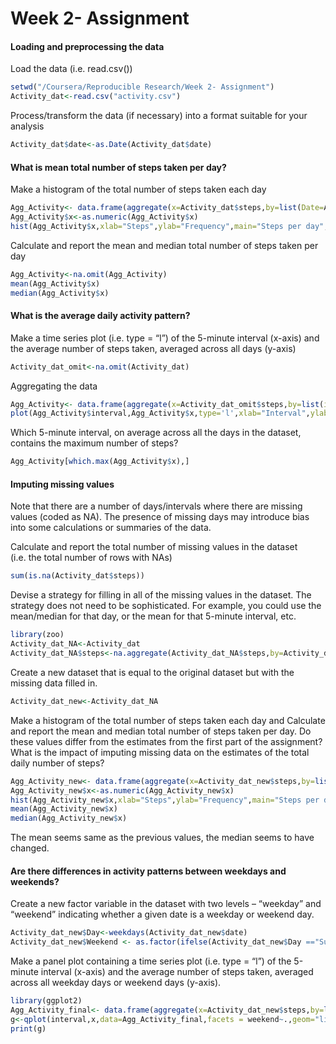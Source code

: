 
# Week 2- Assignment

#### Loading and preprocessing the data

Load the data (i.e. read.csv())

```r
setwd("/Coursera/Reproducible Research/Week 2- Assignment")
Activity_dat<-read.csv("activity.csv")
```

Process/transform the data (if necessary) into a format suitable for your analysis

```r
Activity_dat$date<-as.Date(Activity_dat$date)
```


#### What is mean total number of steps taken per day?

Make a histogram of the total number of steps taken each day

```r
Agg_Activity<- data.frame(aggregate(x=Activity_dat$steps,by=list(Date=Activity_dat$date), FUN=sum))
Agg_Activity$x<-as.numeric(Agg_Activity$x)
hist(Agg_Activity$x,xlab="Steps",ylab="Frequency",main="Steps per day",col=3,breaks=25)
```

Calculate and report the mean and median total number of steps taken per day

```r
Agg_Activity<-na.omit(Agg_Activity)
mean(Agg_Activity$x)
median(Agg_Activity$x)
```

#### What is the average daily activity pattern?

Make a time series plot (i.e. type = "l") of the 5-minute interval (x-axis) and the average number of steps taken, averaged across all days (y-axis)

```r
Activity_dat_omit<-na.omit(Activity_dat)
```

Aggregating the data

```r
Agg_Activity<- data.frame(aggregate(x=Activity_dat_omit$steps,by=list(interval=Activity_dat_omit$interval), FUN=mean))
plot(Agg_Activity$interval,Agg_Activity$x,type='l',xlab="Interval",ylab="Average Steps",main="Steps vs Interval")
```

Which 5-minute interval, on average across all the days in the dataset, contains the maximum number of steps?

```r
Agg_Activity[which.max(Agg_Activity$x),]
```

#### Imputing missing values

Note that there are a number of days/intervals where there are missing values (coded as NA). The presence of missing days may introduce bias into some calculations or summaries of the data.

Calculate and report the total number of missing values in the dataset (i.e. the total number of rows with NAs)

```r
sum(is.na(Activity_dat$steps))
```

Devise a strategy for filling in all of the missing values in the dataset. The strategy does not need to be sophisticated. For example, you could use the mean/median for that day, or the mean for that 5-minute interval, etc.

```r

library(zoo)
Activity_dat_NA<-Activity_dat
Activity_dat_NA$steps<-na.aggregate(Activity_dat_NA$steps,by=Activity_dat_NA$interval,FUN=mean)
```

Create a new dataset that is equal to the original dataset but with the missing data filled in.

```r
Activity_dat_new<-Activity_dat_NA
```

Make a histogram of the total number of steps taken each day and Calculate and report the mean and median total number of steps taken per day. Do these values differ from the estimates from the first part of the assignment? What is the impact of imputing missing data on the estimates of the total daily number of steps?

```r
Agg_Activity_new<- data.frame(aggregate(x=Activity_dat_new$steps,by=list(Date=Activity_dat_new$date), FUN=sum))
Agg_Activity_new$x<-as.numeric(Agg_Activity_new$x)
hist(Agg_Activity_new$x,xlab="Steps",ylab="Frequency",main="Steps per day",col=3,breaks = 25)
mean(Agg_Activity_new$x)
median(Agg_Activity_new$x)
```

The mean seems same as the previous values, the median seems to have changed.

#### Are there differences in activity patterns between weekdays and weekends?

Create a new factor variable in the dataset with two levels -- "weekday" and "weekend" indicating whether a given date is a weekday or weekend day.

``` r
Activity_dat_new$Day<-weekdays(Activity_dat_new$date)
Activity_dat_new$Weekend <- as.factor(ifelse(Activity_dat_new$Day =="Sunday"|Activity_dat_new$Day =="Saturday", "Weekend", "Weekday"))
```

Make a panel plot containing a time series plot (i.e. type = "l") of the 5-minute interval (x-axis) and the average number of steps taken, averaged across all weekday days or weekend days (y-axis). 


```r
library(ggplot2)
Agg_Activity_final<- data.frame(aggregate(x=Activity_dat_new$steps,by=list(interval=Activity_dat_new$interval,weekend=Activity_dat_new$Weekend), FUN=mean))
g<-qplot(interval,x,data=Agg_Activity_final,facets = weekend~.,geom="line",main = "Weekend vs Weekday",ylab = "Steps",xlab = "Interval")
print(g)
```















